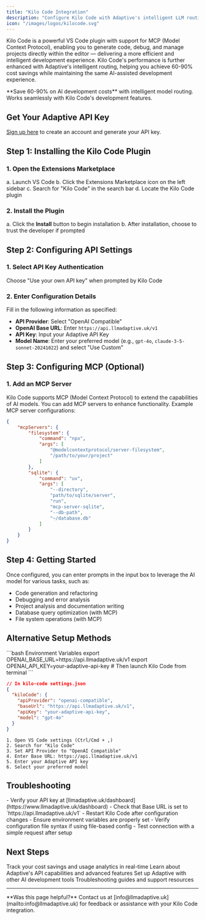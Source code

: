 ```yaml
---
title: "Kilo Code Integration"
description: "Configure Kilo Code with Adaptive's intelligent LLM routing for 60-90% cost savings"
icon: "/images/logos/kilocode.svg"
---
```


Kilo Code is a powerful VS Code plugin with support for MCP (Model Context Protocol), enabling you to generate code, debug, and manage projects directly within the editor — delivering a more efficient and intelligent development experience. Kilo Code's performance is further enhanced with Adaptive's intelligent routing, helping you achieve 60-90% cost savings while maintaining the same AI-assisted development experience.

<Tip>
**Save 60-90% on AI development costs** with intelligent model routing. Works seamlessly with Kilo Code's development features.
</Tip>

## Get Your Adaptive API Key

[Sign up here](https://www.llmadaptive.uk/sign-up?redirect_url=/api-platform/orgs) to create an account and generate your API key.

## Step 1: Installing the Kilo Code Plugin

### 1. Open the Extensions Marketplace
a. Launch VS Code
b. Click the Extensions Marketplace icon on the left sidebar
c. Search for "Kilo Code" in the search bar
d. Locate the Kilo Code plugin

### 2. Install the Plugin
a. Click the **Install** button to begin installation
b. After installation, choose to trust the developer if prompted

## Step 2: Configuring API Settings

### 1. Select API Key Authentication
Choose "Use your own API key" when prompted by Kilo Code

### 2. Enter Configuration Details
Fill in the following information as specified:

- **API Provider**: Select "OpenAI Compatible"
- **OpenAI Base URL**: Enter `https://api.llmadaptive.uk/v1`
- **API Key**: Input your Adaptive API Key
- **Model Name**: Enter your preferred model (e.g., `gpt-4o`, `claude-3-5-sonnet-20241022`) and select "Use Custom"

## Step 3: Configuring MCP (Optional)

### 1. Add an MCP Server
Kilo Code supports MCP (Model Context Protocol) to extend the capabilities of AI models. You can add MCP servers to enhance functionality. Example MCP server configurations:

```json
{
    "mcpServers": {
        "filesystem": {
            "command": "npx",
            "args": [
                "@modelcontextprotocol/server-filesystem",
                "/path/to/your/project"
            ]
        },
        "sqlite": {
            "command": "uv",
            "args": [
                "--directory",
                "path/to/sqlite/server",
                "run",
                "mcp-server-sqlite",
                "--db-path",
                "~/database.db"
            ]
        }
    }
}
```

## Step 4: Getting Started

Once configured, you can enter prompts in the input box to leverage the AI model for various tasks, such as:

- Code generation and refactoring
- Debugging and error analysis
- Project analysis and documentation writing
- Database query optimization (with MCP)
- File system operations (with MCP)

## Alternative Setup Methods

<CodeGroup>
```bash Environment Variables
export OPENAI_BASE_URL=https://api.llmadaptive.uk/v1
export OPENAI_API_KEY=your-adaptive-api-key
# Then launch Kilo Code from terminal
```

```json Configuration File
// In kilo-code settings.json
{
  "kiloCode": {
    "apiProvider": "openai-compatible",
    "baseUrl": "https://api.llmadaptive.uk/v1",
    "apiKey": "your-adaptive-api-key",
    "model": "gpt-4o"
  }
}
```

```text Manual Configuration
1. Open VS Code settings (Ctrl/Cmd + ,)
2. Search for "Kilo Code"
3. Set API Provider to "OpenAI Compatible"
4. Enter Base URL: https://api.llmadaptive.uk/v1
5. Enter your Adaptive API key
6. Select your preferred model
```
</CodeGroup>

## Troubleshooting

<AccordionGroup>
<Accordion title="Connection Issues" icon="wifi-off">
- Verify your API key at [llmadaptive.uk/dashboard](https://www.llmadaptive.uk/dashboard)
- Check that Base URL is set to `https://api.llmadaptive.uk/v1`
- Restart Kilo Code after configuration changes
</Accordion>

<Accordion title="Configuration Errors" icon="gear">
- Ensure environment variables are properly set
- Verify configuration file syntax if using file-based config
- Test connection with a simple request after setup
</Accordion>
</AccordionGroup>

## Next Steps

<CardGroup cols={2}>
  <Card
    title="Monitor Usage & Savings"
    href="https://www.llmadaptive.uk/dashboard"
    icon="chart-line"
    cta="View Dashboard"
  >
    Track your cost savings and usage analytics in real-time
  </Card>
  <Card
    title="API Documentation"
    href="/api-reference/chat-completions"
    icon="book"
    cta="View API Docs"
  >
    Learn about Adaptive's API capabilities and advanced features
  </Card>
  <Card
    title="Other Tools"
    href="/developer-tools/claude-code"
    icon="code"
    cta="Explore Tools"
  >
    Set up Adaptive with other AI development tools
  </Card>
  <Card
    title="Get Support"
    href="/troubleshooting"
    icon="life-ring"
    cta="Get Help"
  >
    Troubleshooting guides and support resources
  </Card>
</CardGroup>

---

<Note>
**Was this page helpful?** Contact us at [info@llmadaptive.uk](mailto:info@llmadaptive.uk) for feedback or assistance with your Kilo Code integration.
</Note>